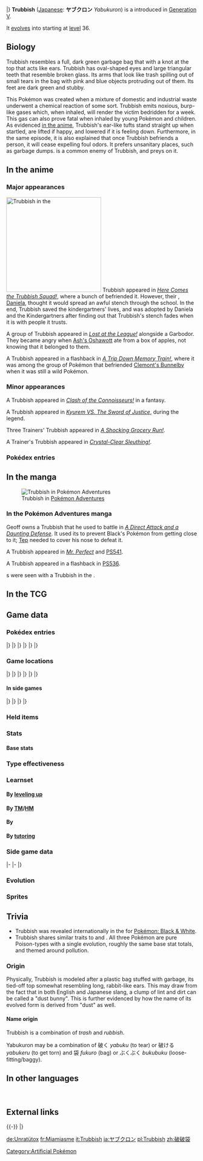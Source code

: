{{PokémonPrevNext/Head|type=Poison}}
{{PokémonPrevNext/Pokémon|type=Poison|prevnum=567|prev=Archeops|nextnum=569|next=Garbodor}}
|}
{{Pokémon Infobox
|name=Trubbish
|jname=ヤブクロン
|tmname=Yabukuron
|category=Trash Bag
|typebox=1
|type1=Poison
|abilityn=d
|ability1=Stench
|ability2=Sticky Hold
|abilityd=Aftermath
|ndex=568
|udex=074
|u2dex=105
|karea=Mountain
|kdex=074
|adex=206
|height-ftin=2'00"
|height-m=0.6
|weight-lbs=68.3
|weight-kg=31.0
|egggroupn=1
|egggroup1=Mineral
|eggcycles=20
|expyield=66
|lv100exp=1,000,000
|gendercode=127
|color=Green
|catchrate=190
|evtotal=1
|evsp=1
|body=12
|pokefordex=trubbish
|generation=5
|friendship=70
}}
'''Trubbish''' ([[List of Japanese Pokémon names|Japanese]]: '''ヤブクロン''' ''Yabukuron'') is a {{type|Poison}} {{OBP|Pokémon|species}} introduced in [[Generation V]].

It [[Evolution|evolves]] into {{p|Garbodor}} starting at [[level]] 36.

==Biology==
Trubbish resembles a full, dark green garbage bag that with a knot at the top that acts like ears. Trubbish has oval-shaped eyes and large triangular teeth that resemble broken glass. Its arms that look like trash spilling out of small tears in the bag with pink and blue objects protruding out of them. Its feet are dark green and stubby.

This Pokémon was created when a mixture of domestic and industrial waste underwent a chemical reaction of some sort. Trubbish emits noxious, burp-like gases which, when inhaled, will render the victim bedridden for a week. This gas can also prove fatal when inhaled by young Pokémon and children. As evidenced [[BW012|in the anime]], Trubbish's ear-like tufts stand straight up when startled, are lifted if happy, and lowered if it is feeling down. Furthermore, in the same episode, it is also explained that once Trubbish befriends a person, it will cease expelling foul odors. It prefers unsanitary places, such as garbage dumps. {{alo|Grimer}} is a common enemy of Trubbish, and {{alo|Muk}} preys on it.

==In the anime==
===Major appearances===
[[File:Daniela Trubbish.png|thumb|250px|left|Trubbish in the {{pkmn|anime}}]]
Trubbish appeared in ''[[BW012|Here Comes the Trubbish Squad!]]'', where a bunch of {{tc|Preschooler|kindergartners}} befriended it. However, their {{tc|Nursery Aide|kindergarten teacher}}, [[Daniela]], thought it would spread an awful stench through the school. In the end, Trubbish saved the kindergartners' lives, and was adopted by Daniela and the Kindergartners after finding out that Trubbish's stench fades when it is with people it trusts.

A group of Trubbish appeared in ''[[BW105|Lost at the League!]]'' alongside a Garbodor. They became angry when [[Ash's Oshawott]] ate from a box of apples, not knowing that it belonged to them.

A Trubbish appeared in a flashback in ''[[XY088|A Trip Down Memory Train!]]'', where it was among the group of Pokémon that befriended [[Clemont's Bunnelby]] when it was still a wild Pokémon.

===Minor appearances===
A Trubbish appeared in ''[[BW080|Clash of the Connoisseurs!]]'' in a fantasy.

A Trubbish appeared in ''[[M15|Kyurem VS. The Sword of Justice]]'', during the {{OBP|Swords of Justice|M15}} legend.

Three Trainers' Trubbish appeared in ''[[SM006|A Shocking Grocery Run!]]''.

A Trainer's Trubbish appeared in ''[[SM017|Crystal-Clear Sleuthing!]]''.

===Pokédex entries===
{{Animedexheader|Unova}}
{{Animedexbody|BW012|Trubbish|Ash's Pokédex|Trubbish, the Trash Bag Pokémon. Trubbish prefer to live in dirty places like garbage dumps. It is said they were born when a chemical reaction occurred between an abandoned trash bag and industrial waste.}}
{{Animedexfooter/Pokémon|''Best Wishes''|Unova}}

==In the manga==
[[File:Geoff Trubbish Adventures.png|thumb|Trubbish in [[Pokémon Adventures]]]]
===In the Pokémon Adventures manga===
{{tc|Janitor}} Geoff owns a Trubbish that he used to battle {{adv|Black}} in ''[[PS476|A Direct Attack and a Daunting Defense]]''. It used its {{a|Stench|terrible smell}} to prevent Black's Pokémon from getting close to it; [[Tep]] needed to cover his nose to defeat it.

A Trubbish appeared in ''[[PS526|Mr. Perfect]]'' and [[PS541]].

A Trubbish appeared in a flashback in [[PS536]].

{{tc|Team Skull Grunt}}s were seen with a Trubbish in the {{chap|Sun & Moon}}.

==In the TCG==
{{main|Trubbish (TCG)}}

==Game data==
===Pokédex entries===
{{Dex/Header|type=Poison}}
{{Dex/NA|gen=V}}
{{Dex/Gen|gen=V}}
{{Dex/Entry1|v=Black|t=FFF|entry=Inhaling the gas they belch will make you sleep for a week. They prefer unsanitary places.}}
{{Dex/Entry1|v=White|entry=The combination of garbage bags and industrial waste caused the chemical reaction that created this Pokémon.}}
{{Dex/Entry2|v=Black 2|v2=White 2|t=FFF|entry=Wanting more garbage, they follow people who litter. They always belch poison gas.}}
|}
|}
{{Dex/Gen|gen=VI}}
{{Dex/Entry1|v=X|t=FFF|entry=The combination of garbage bags and industrial waste caused the chemical reaction that created this Pokémon.}}
{{Dex/Entry1|v=Y|entry=Inhaling the gas they {{m|belch}} will make you sleep for a week. They prefer unsanitary places.}}
{{Dex/Entry1|v=Omega Ruby|t=FFF|entry=The combination of garbage bags and industrial waste caused the chemical reaction that created this Pokémon.}}
{{Dex/Entry1|v=Alpha Sapphire|t=FFF|entry=Inhaling the gas they belch will make you sleep for a week. They prefer unsanitary places.}}
|}
|}
{{Dex/Gen|gen=VII}}
{{Dex/Entry1|v=Sun|entry=Unsanitary places are what they like best. They can be spotted in [[Alola]], often with {{p|Grimer}} in hot pursuit.}}
{{Dex/Entry1|v=Moon|entry=It gorges on trash until its stomach is full. Then it belches toxic gas. An unlucky whiff of gas will put a person in the hospital.}}
{{Dex/Entry1|v=Ultra Sun|entry=Poisonous gas leaks out of it when it breathes. Muk that catch a whiff of that stench will come drooling.}}
{{Dex/Entry1|v=Ultra Moon|entry=If a young Pokémon or child breathes in the toxic gas that Trubbish belches out, it could be a life-threatening situation.}}
|}
|}
{{Dex/Footer}}

===Game locations===
{{Availability/Header|type=Poison}}
{{Availability/NA|gen=V}}
{{Availability/Gen|gen=V}}
{{Availability/Entry2|v=Black|v2=White|t=fff|area=[[Route]]s {{rtn|5|Unova}} and {{rtn|16|Unova}}}}
{{Availability/Entry1|v=Black 2|t=fff|area=[[Route]]s {{rtn|4|Unova}}, {{rtn|5|Unova}}, and {{rtn|16|Unova}}}}
{{Availability/Entry1|v=White 2|area=[[Route]]s {{rtn|5|Unova}} and {{rtn|16|Unova}}}}
|}
|}
{{Availability/Gen|gen=VI}}
{{Availability/Entry2|v=X|v2=Y|t=fff|area=[[Lost Hotel]] (trash cans)}}
{{Availability/Entry2|v=Omega Ruby|v2=Alpha Sapphire|t=fff|t2=fff|area=[[Route]] {{rtn|110|Hoenn}} ({{DL|DexNav|hidden Pokémon}}{{tt|*|After capturing or defeating Groudon/Kyogre}})}}
|}
|}
{{Availability/Gen|gen=VII}}
{{Availability/Entry2|v=Sun|v2=Moon|area=[[Malie City]]}}
{{Availability/Entry2|v=Ultra Sun|v2=Ultra Moon|area=[[Malie City]]}}
|}
|}
{{Availability/Footer}}

====In side games====
{{Availability/Header|type=Poison}}
{{Availability/NA|gen=V}}
{{Availability/Gen|gen=V}}
{{Availability/Entry1|1|v=Rumble Blast|color={{fire color}}|area=Tower: [[Firebreathing Mountain]]}}
{{Availability/Entry1|1|v=PokéPark 2|link=PokéPark 2: Wonders Beyond|color={{grass color}}|area=[[Cove Area]]}}
{{Availability/Entry1|1|v=MD GTI|link=Pokémon Mystery Dungeon: Gates to Infinity|color={{silver color}}|area=[[Great Glacier]] (1F-14F), [[Glacial Underpass]] (B1-B9), [[Redland Reaches]] (1F-10F), [[Eastern Savanna]] (1F-14F), [[Grove of Whispers]] (1F-9F), [[Silent Tundra]] (Golden Chamber), [[Dreamy Island]] (Golden Chamber), [[Moonlit Forest]] (1F-28F), [[Rusty Mountain]] (Mapless Street), [[Skill Treasury]] (1F-15F), Magnagate dungeons}}
{{Availability/Entry1|1|v=Rumble U|color={{fire color}}|area=[[Melodious Woodland#Major Clean-Up|Melodious Woodland: Major Clean-Up]]}}
|}
|}
{{Availability/Gen|gen=VI}}
{{Availability/Entry1|1|v=Battle Trozei|color={{defense color}}|area=[[Dragon Hill#Stage 1|Dragon Hill: Stage 1]]}}
{{Availability/Entry1|1|v=Shuffle|color={{beauty color}}|area=[[Wacky Workshop|Wacky Workshop: Stage 160]]}}
{{Availability/Entry1|1|v=Rumble World|color={{fire color}}|area=[[Plasma Tundra#Abundant Orchard|Plasma Tundra: Abundant Orchard]] <small>(All Areas)</small>}}
|}
|}
{{Availability/Footer}}

===Held items===
{{HeldItems
|type=Poison
|bw1=Black Sludge|bw1type=None|bw1rar=5
|bw2=Nugget|bw2type=None|bw2rar=1
|b2w21=Black Sludge|b2w21type=None|b2w21rar=5
|b2w22=Nugget|b2w22type=None|b2w22rar=1
|xy1=Black Sludge|xy1type=None|xy1rar=5
|sm1=Silk Scarf|sm1type=None|sm1rar=5
|usum1=Silk Scarf|usum1type=None|usum1rar=5
}}

===Stats===
====Base stats====
{{BaseStats
|type=Poison
|HP=50
|Attack=50
|Defense=62
|SpAtk=40
|SpDef=62
|Speed=65}}

===Type effectiveness===
{{TypeEffectiveness
|type1=Poison
|Normal=100
|Fighting=50
|Flying=100
|Poison=50
|Ground=200
|Rock=100
|Bug=50
|Ghost=100
|Steel=100
|Fire=100
|Water=100
|Grass=50
|Electric=100
|Psychic=200
|Ice=100
|Dragon=100
|Dark=100
|Fairy=50}}

===Learnset===
====By [[Level|leveling up]]====
{{learnlist/levelh/7|Trubbish|Poison|Poison|5}}
{{learnlist/level7|1|Pound|Normal|Physical|40|100|35}}
{{learnlist/level7|1|Poison Gas|Poison|Status|&mdash;|90|40}}
{{learnlist/level7|3|Recycle|Normal|Status|&mdash;|&mdash;|10}}
{{learnlist/level7|7|Toxic Spikes|Poison|Status|&mdash;|&mdash;|20}}
{{learnlist/level7|12|Acid Spray|Poison|Special|40|100|20||'''}}
{{learnlist/level7|14|Double Slap|Normal|Physical|15|85|10}}
{{learnlist/level7|18|Sludge|Poison|Special|65|100|20||'''}}
{{learnlist/level7|23|Stockpile|Normal|Status|&mdash;|&mdash;|20}}
{{learnlist/level7|23|Swallow|Normal|Status|&mdash;|&mdash;|10}}
{{learnlist/level7|25|Take Down|Normal|Physical|90|85|20}}
{{learnlist/level7|29|Sludge Bomb|Poison|Special|90|100|10||'''}}
{{learnlist/level7|34|Clear Smog|Poison|Special|50|&mdash;|15||'''}}
{{learnlist/level7|36|Toxic|Poison|Status|&mdash;|90|10}}
{{learnlist/level7|40|Amnesia|Psychic|Status|&mdash;|&mdash;|20}}
{{learnlist/level7|42|Belch|Poison|Special|120|90|10||'''}}
{{learnlist/level7|45|Gunk Shot|Poison|Physical|120|80|5||'''}}
{{learnlist/level7|47|Explosion|Normal|Physical|250|100|5}}
{{learnlist/levelf/7|Trubbish|Poison|Poison|5}}

====By [[TM]]/[[HM]]====
{{learnlist/tmh/7|Trubbish|Poison|Poison|5}}
{{learnlist/tm7|TM06|Toxic|Poison|Status|&mdash;|90|10}}
{{learnlist/tm7|TM09|Venoshock|Poison|Special|65|100|10||'''}}
{{learnlist/tm7|TM10|Hidden Power|Normal|Special|60|100|15}}
{{learnlist/tm7|TM11|Sunny Day|Fire|Status|&mdash;|&mdash;|5}}
{{learnlist/tm7|TM17|Protect|Normal|Status|&mdash;|&mdash;|10}}
{{learnlist/tm7|TM18|Rain Dance|Water|Status|&mdash;|&mdash;|5}}
{{learnlist/tm7|TM21|Frustration|Normal|Physical|&mdash;|100|20}}
{{learnlist/tm7|TM27|Return|Normal|Physical|&mdash;|100|20}}
{{learnlist/tm7|TM32|Double Team|Normal|Status|&mdash;|&mdash;|15}}
{{learnlist/tm7|TM34|Sludge Wave|Poison|Special|95|100|10||'''}}
{{learnlist/tm7|TM36|Sludge Bomb|Poison|Special|90|100|10||'''}}
{{learnlist/tm7|TM42|Facade|Normal|Physical|70|100|20}}
{{learnlist/tm7|TM44|Rest|Psychic|Status|&mdash;|&mdash;|10}}
{{learnlist/tm7|TM45|Attract|Normal|Status|&mdash;|100|15}}
{{learnlist/tm7|TM46|Thief|Dark|Physical|60|100|25}}
{{learnlist/tm7|TM48|Round|Normal|Special|60|100|15}}
{{learnlist/tm7|TM64|Explosion|Normal|Physical|250|100|5}}
{{learnlist/tm7|TM66|Payback|Dark|Physical|50|100|10}}
{{learnlist/tm7|TM83|Infestation|Bug|Special|20|100|20}}
{{learnlist/tm7|TM87|Swagger|Normal|Status|&mdash;|85|15}}
{{learnlist/tm7|TM88|Sleep Talk|Normal|Status|&mdash;|&mdash;|10}}
{{learnlist/tm7|TM90|Substitute|Normal|Status|&mdash;|&mdash;|10}}
{{learnlist/tm7|TM97|Dark Pulse|Dark|Special|80|100|15}}
{{learnlist/tm7|TM100|Confide|Normal|Status|&mdash;|&mdash;|20}}
{{learnlist/tmf/7|Trubbish|Poison|Poison|5}}

====By {{pkmn|breeding}}====
{{learnlist/breedh/7|Trubbish|Poison|Poison|5}}
{{learnlist/breed7|{{MSP|208|Steelix}}{{MSP|679|Honedge}}{{MSP|680|Doublade}}{{MSP|681|Aegislash}}|Autotomize|Steel|Status|—|—|15|{{sup/7|USUM}}}}
{{learnlist/breed7|{{MSP|095|Onix}}{{MSP|208|Steelix}}{{MSP|562|Yamask}}{{MSP|563|Cofagrigus}}{{MSP|597|Ferroseed}}{{MSP|598|Ferrothorn}}|Curse|Ghost|Status|&mdash;|&mdash;|10}}
{{learnlist/breed7|{{MSP|562|Yamask}}{{MSP|563|Cofagrigus}}|Haze|Ice|Status|&mdash;|&mdash;|30}}
{{learnlist/breed7|{{MSP|074|Geodude}}{{MSP|075|Graveler}}{{MSP|076|Golem}}{{MSP|095|Onix}}{{MSP|208|Steelix}}|Mud Sport|Ground|Status|&mdash;|&mdash;|15}}
{{learnlist/breed7|{{MSP|074|Geodude}}{{MSP|074A|Geodude}}{{MSP|075|Graveler}}{{MSP|075A|Graveler}}{{MSP|076|Golem}}{{MSP|076A|Golem}}<br>{{MSP|299|Nosepass}}{{MSP|476|Probopass}}{{MSP|524|Roggenrola}}{{MSP|525|Boldore}}{{MSP|526|Gigalith}}{{MSP|557|Dwebble}}<br>{{MSP|558|Crustle}}|Rock Blast|Rock|Physical|25|90|10}}
{{learnlist/breed7|{{MSP|074|Geodude}}{{MSP|074A|Geodude}}{{MSP|075|Graveler}}{{MSP|075A|Graveler}}{{MSP|597|Ferroseed}}{{MSP|598|Ferrothorn}}|Rollout|Rock|Physical|30|90|20}}
{{learnlist/breed7|{{MSP|524|Roggenrola}}{{MSP|525|Boldore}}{{MSP|526|Gigalith}}{{MSP|557|Dwebble}}{{MSP|558|Crustle}}|Sand Attack|Ground|Status|&mdash;|100|15}}
{{learnlist/breed7|{{MSP|074|Geodude}}{{MSP|074A|Geodude}}{{MSP|075|Graveler}}{{MSP|075A|Graveler}}{{MSP|076|Golem}}{{MSP|076A|Golem}}<br>{{MSP|597|Ferroseed}}{{MSP|598|Ferrothorn}}|Self-Destruct|Normal|Physical|200|100|5}}
{{learnlist/breed7|{{MSP|707|Klefki}}|Spikes|Ground|Status|&mdash;|&mdash;|20}}
{{learnlist/breedf/7|Trubbish|Poison|Poison|5}}

====By [[Move Tutor|tutoring]]====
{{learnlist/tutorh/7|Trubbish|Poison|Poison|5}}
{{learnlist/tutor7|Drain Punch|Fighting|Physical|75|100|10|||no|yes}}
{{learnlist/tutor7|Giga Drain|Grass|Special|75|100|10|||no|yes}}
{{learnlist/tutor7|Gunk Shot|Poison|Physical|120|80|5||'''|no|yes}}
{{learnlist/tutor7|Pain Split|Normal|Status|—|—|20|||no|yes}}
{{learnlist/tutor7|Recycle|Normal|Status|—|—|10|||no|yes}}
{{learnlist/tutor7|Seed Bomb|Grass|Physical|80|100|15|||no|yes}}
{{learnlist/tutor7|Snore|Normal|Special|50|100|15|||no|yes}}
{{learnlist/tutor7|Spite|Ghost|Status|—|100|10|||no|yes}}
{{learnlist/tutorf/7|Trubbish|Poison|Poison|5}}

===Side game data===
{{Spindata/Head|type=Poison}}
{{Spindata/RumbleBlast|col=6|type=Poison
|att=1
|def=2
|speed=3
}}
|-
{{Spindata/PokéPark2|col=6|type=Poison|ndex=568
|pad=Even though they are scared of the big eater, {{P|Munchlax}}, they still sort of like him.
}}
|-
{{Spindata/Battle Trozei|col=3|type=Poison|ndex=568
|power=1
}}
{{Spindata/Shuffle|col=3|type=Poison|ndex=568|num=189
|min=50
|max=100
|raisemaxlevel=5
|skill=Mega Boost
|skilldesc=Fills the Mega Gauge of a Pokémon of the same type.
|swapper=Mind Zap
}}
|}

===Evolution===
{{evobox-2
|type1=Poison
|no1=568
|name1=Trubbish
|type1-1=Poison
|evo1={{bag|Rare Candy}}<br>{{color2|000|Level|Level 36}}
|no2=569
|name2=Garbodor
|type1-2=Poison}}

===Sprites===
{{Spritebox/Header|type=Poison}}
{{Spritebox/NA|gen=V}}
{{Spritebox/5|ndex=568}}
{{Spritebox/6|ndex=568}}
{{Spritebox/7|ndex=568}}
{{Spritebox/Footer|568|Trubbish}}

==Trivia==
* Trubbish was revealed internationally in the {{so|Black and White|opening}} for [[S14|Pokémon: Black & White]].
* Trubbish shares similar traits to {{p|Grimer}} and {{p|Koffing}}. All three Pokémon are pure Poison-types with a single evolution, roughly the same base stat totals, and themed around pollution.

===Origin===
Physically, Trubbish is modeled after a plastic bag stuffed with garbage, its tied-off top somewhat resembling long, rabbit-like ears. This may draw from the fact that in both English and Japanese slang, a clump of lint and dirt can be called a "dust bunny". This is further evidenced by how the name of its evolved form is derived from "dust" as well.

====Name origin====
Trubbish is a combination of ''trash'' and ''rubbish''.

Yabukuron may be a combination of 破く ''yabuku'' (to tear) or 破ける ''yabukeru'' (to get torn) and 袋 ''fukuro'' (bag) or ぶくぶく ''bukubuku'' (loose-fitting/baggy).
<!--Its sounding can also be referred to いや ''iya'' (unpleasant), standing for an unpleasant bag.-->

==In other languages==
{{Other languages|type=Poison|type2=Poison
|ja=ヤブクロン ''Yabukuron''|jameaning=From {{tt|破く ''yabuku''|to tear}} and {{tt|袋 ''fukuro''|bag}}
|fr=Miamiasme|frmeaning=From the eating sound ''Miam'' and ''{{tt|miasme|miasma}}''
|es=Trubbish|esmeaning=Same as English name
|de=Unratütox|demeaning=From ''{{tt|Unrat|garbage}}'', ''{{tt|Tüte|bag}}'', and ''Toxin''
|it=Trubbish|itmeaning=Same as English name
|ko=깨봉이 ''Kkaebongi''|komeaning=From {{tt|깨다 ''kkaeda''|to break, to smash}}, {{tt|봉지 ''bongji''|bag}}, and suffix {{tt|-이 ''i''|-er}}
|zh_cmn=破破袋 ''Pòpòdài''|zh_cmnmeaning=Possibly derived from the Japanese name. 破 means "damaged" or "worn out". 袋 means "bag".
|ru=Траббиш ''Trabbish''|rumeaning=Transcription of English name
}}
<br clear="left">
<!--
==Notes==
<references />-->

==External links==

{{-}}
{{PokémonPrevNext/Head|type=Poison}}
{{PokémonPrevNext/Pokémon|type=Poison|prevnum=567|prev=Archeops|nextnum=569|next=Garbodor}}
|}
{{Project Pokédex notice}}

[[Category:Artificial Pokémon]]

[[de:Unratütox]]
[[fr:Miamiasme]]
[[it:Trubbish]]
[[ja:ヤブクロン]]
[[pl:Trubbish]]
[[zh:破破袋]]